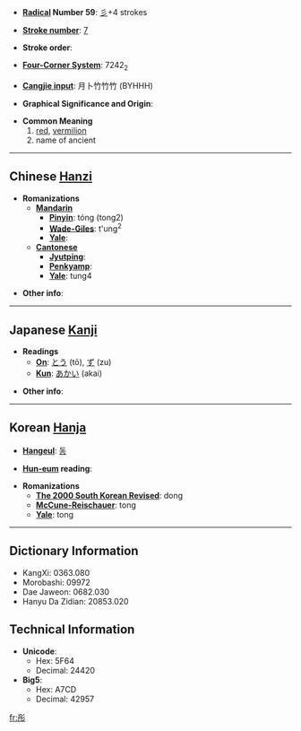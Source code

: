 * '''[[Wiktionary:Chinese radical index| Radical]] Number 59''': [[Wiktionary:Chinese radical index 彡|彡]]+4 strokes

* '''[[Wiktionary:Chinese total strokes index|Stroke number]]''': [[Wiktionary:Chinese total strokes index 7|7]]

* '''Stroke order''': 

* '''[[Wiktionary:Chinese four corner index|Four-Corner System]]''': 7242<sub>2</sub>

* '''[[Wiktionary:Chinese Cangjie index|Cangjie input]]''': 月卜竹竹竹 (BYHHH)

* '''Graphical Significance and Origin''': 

* '''Common Meaning'''
*#[[red]], [[vermilion]]
*# name of ancient

----

== Chinese [[Hanzi]] ==

* '''Romanizations'''
** '''[[Mandarin]]'''
*** '''[[Pinyin]]''': tóng (tong2)
*** '''[[Wade-Giles]]''': t'ung<sup>2</sup>
*** '''[[Yale]]''': 
** '''[[Cantonese]]'''
*** '''[[Jyutping]]''':
*** '''[[Penkyamp]]''': 
*** '''[[Yale]]''': tung4

* '''Other info''': 

----

== Japanese [[Kanji]] ==

* '''Readings'''
** '''[[On]]''': [[とう]] (tō), [[ず]] (zu)
** '''[[Kun]]''': [[あかい]] (akai)

* '''Other info''':  

----

== Korean [[Hanja]] ==

* '''[[Hangeul]]''': [[동]]

* '''[[Hun-eum]] reading''': 

* '''Romanizations'''
** '''[[The 2000 South Korean Revised Romanization|The 2000 South Korean Revised]]''': dong
** '''[[McCune-Reischauer]]''': tong
** '''[[Yale]]''': tong

----

== Dictionary Information ==

* KangXi: 0363.080
* Morobashi: 09972
* Dae Jaweon: 0682.030
* Hanyu Da Zidian: 20853.020

== Technical Information ==

* '''Unicode''':
** Hex: 5F64
** Decimal: 24420
* '''Big5''':
** Hex: A7CD
** Decimal: 42957

[[fr:彤]]